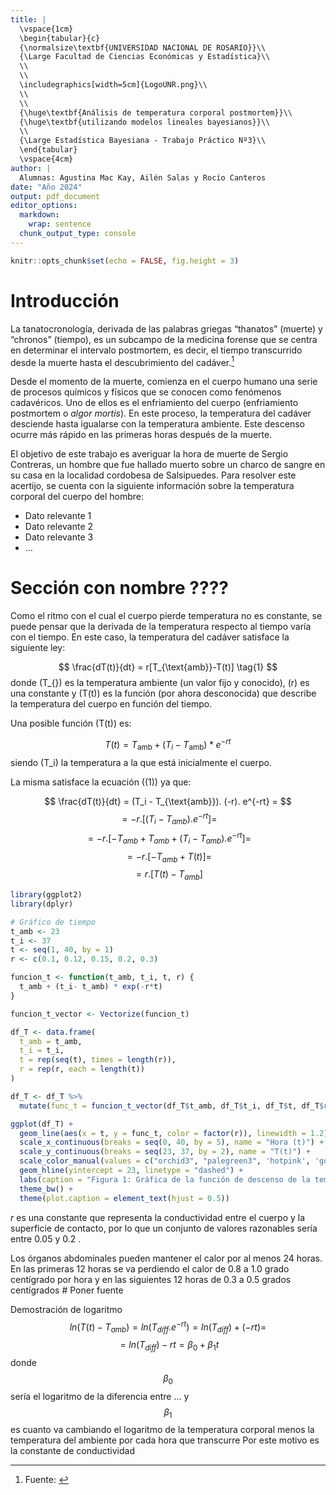 ```yaml
---
title: |
  \vspace{1cm}
  \begin{tabular}{c}
  {\normalsize\textbf{UNIVERSIDAD NACIONAL DE ROSARIO}}\\
  {\Large Facultad de Ciencias Económicas y Estadística}\\
  \\
  \\
  \includegraphics[width=5cm]{LogoUNR.png}\\
  \\
  \\
  {\huge\textbf{Análisis de temperatura corporal postmortem}}\\
  {\huge\textbf{utilizando modelos lineales bayesianos}}\\
  \\
  {\Large Estadística Bayesiana - Trabajo Práctico Nº3}\\
  \end{tabular}
  \vspace{4cm}
author: |
  Alumnas: Agustina Mac Kay, Ailén Salas y Rocío Canteros
date: "Año 2024"
output: pdf_document
editor_options: 
  markdown: 
    wrap: sentence
  chunk_output_type: console
---
```


```r
knitr::opts_chunk$set(echo = FALSE, fig.height = 3)
```
# Introducción

La tanatocronología, derivada de las palabras griegas "thanatos" (muerte) y "chronos" (tiempo), es un subcampo de la medicina forense que se centra en determinar el intervalo postmortem, es decir, el tiempo transcurrido desde la muerte hasta el descubrimiento del cadáver.[^1]

[^1]: Fuente: [\textcolor{blue}{\underline{Diccionario Médico: tanatocronología - Clínica Universidad de Navarra}}](https://www.cun.es/diccionario-medico/terminos/tanatocronologia#:~:text=La%20tanatocronolog%C3%ADa%2C%20derivada%20de%20las,hasta%20el%20descubrimiento%20del%20cad%C3%A1ver.)

Desde el momento de la muerte, comienza en el cuerpo humano una serie de procesos químicos y físicos que se conocen como fenómenos cadavéricos. Uno de ellos es el enfriamiento del cuerpo (enfriamiento postmortem o *algor mortis*). En este proceso, la temperatura del cadáver desciende hasta igualarse con la temperatura ambiente. Este descenso ocurre más rápido en las primeras horas después de la muerte.

El objetivo de este trabajo es averiguar la hora de muerte de Sergio Contreras, un hombre que fue hallado muerto sobre un charco de sangre en su casa en la localidad cordobesa de Salsipuedes. Para resolver este acertijo, se cuenta con la siguiente información sobre la temperatura corporal del cuerpo del hombre:

* Dato relevante 1
* Dato relevante 2
* Dato relevante 3
* ...

# Sección con nombre ????

Como el ritmo con el cual el cuerpo pierde temperatura no es constante, se puede pensar que la derivada de la temperatura respecto al tiempo varía con el tiempo. En este caso, la temperatura del cadáver satisface la siguiente ley: 

$$ \frac{dT(t)}{dt} = r[T_{\text{amb}}-T(t)] \tag{1} $$
donde \(T_{\text{amb}}\) es la temperatura ambiente (un valor fijo y conocido), \(r\) es una constante y \(T(t)\) es la función (por ahora desconocida) que describe la temperatura del cuerpo en función del tiempo.

Una posible función \(T(t)\) es: 

$$ T(t)=T_{\text{amb}} + (T_i - T_{\text{amb}})* e^{-rt} $$
siendo \(T_i\) la temperatura a la que está inicialmente el cuerpo. 

La misma satisface la ecuación \((1)\) ya que:

$$ \frac{dT(t)}{dt} = (T_i - T_{\text{amb}}).  (-r).  e^{-rt} = $$
$$ = -r . [(T_i - T_{amb}) . e^{-rt}] = $$
$$ = -r . [-T_{amb}+T_{amb}+(T_i - T_{amb}) . e^{-rt}] = $$
$$ = -r . [-T_{amb}+T(t)] = $$
 $$ = r.[T(t) - T_{amb}] $$
```r
library(ggplot2)
library(dplyr)

# Gráfico de tiempo
t_amb <- 23
t_i <- 37
t <- seq(1, 40, by = 1)
r <- c(0.1, 0.12, 0.15, 0.2, 0.3)

funcion_t <- function(t_amb, t_i, t, r) {
  t_amb + (t_i- t_amb) * exp(-r*t)
}

funcion_t_vector <- Vectorize(funcion_t)

df_T <- data.frame(
  t_amb = t_amb,
  t_i = t_i,
  t = rep(seq(t), times = length(r)),
  r = rep(r, each = length(t))
)

df_T <- df_T %>% 
  mutate(func_t = funcion_t_vector(df_T$t_amb, df_T$t_i, df_T$t, df_T$r))

ggplot(df_T) +
  geom_line(aes(x = t, y = func_t, color = factor(r)), linewidth = 1.2) +
  scale_x_continuous(breaks = seq(0, 40, by = 5), name = "Hora (t)") +
  scale_y_continuous(breaks = seq(23, 37, by = 2), name = "T(t)") +
  scale_color_manual(values = c("orchid3", "palegreen3", 'hotpink', 'gold3', 'firebrick3'), name = "r") +
  geom_hline(yintercept = 23, linetype = "dashed") +
  labs(caption = "Figura 1: Gráfica de la función de descenso de la temperatura corporal T(t) para 2 valores de la constante r,\n con una temperatura inicial del cuerpo de 37 Cº hasta alcanzar una temperatura ambiente de 23 Cº") +
  theme_bw() +
  theme(plot.caption = element_text(hjust = 0.5))
```
*r* es una constante que representa la conductividad entre el cuerpo y la superficie de contacto, por lo que un conjunto de valores razonables sería entre 0.05 y 0.2 .

Los órganos abdominales pueden mantener el calor por al menos 24 horas. En las primeras 12 horas se va perdiendo el calor de 0.8 a 1.0 grado centígrado por hora y en las siguientes 12 horas de 0.3 a 0.5 grados centígrados
# Poner fuente

Demostración de logaritmo
$$ ln(T(t) - T_{amb}) = ln( T_{diff} . e^{-rt}) = ln(T_{diff}) + (-rt) = $$
$$ = ln(T_{diff}) - rt = \beta_{0} + \beta_{1}t $$
donde $$ \beta_{0} $$ sería el logaritmo de la diferencia entre ... y $$ \beta_{1} $$ es cuanto va cambiando el logaritmo de la temperatura corporal menos la temperatura del ambiente por cada hora que transcurre Por este motivo es la constante de conductividad
